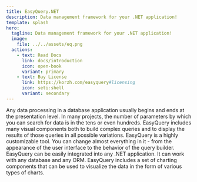 ```yaml
---
title: EasyQuery.NET
description: Data management framework for your .NET application!
template: splash
hero:
  tagline: Data management framework for your .NET application!
  image:
    file: ../../assets/eq.png
  actions:
    - text: Read Docs
      link: docs/introduction
      icon: open-book
      variant: primary
    - text: Buy License
      link: https://korzh.com/easyquery#licensing
      icon: seti:shell
      variant: secondary
---
```



<CardGrid stagger>
	<Card title="Organizing the data flow" icon="seti:puppet">
        Any data processing in a database application usually begins and ends at the presentation level.
	</Card>
	<Card title="Complex queries" icon="seti:odata">
        In many projects, the number of parameters by which you can search for data is in the tens or even hundreds.
	</Card>
	<Card title="Data visualization" icon="seti:svg">
        EasyQuery includes many visual components both to build complex queries and to display the results of those queries in all possible variations.
	</Card>
	<Card title="Customization" icon="pen">
        EasyQuery is a highly customizable tool. You can change almost everything in it - from the appearance of the user interface to the behavior of the query builder.
	</Card>
	<Card title="Integration" icon="seti:crystal_embedded">
        EasyQuery can be easily integrated into any .NET application. It can work with any database and any ORM.
    </Card>
	<Card title="Charts" icon="seti:plan">
        EasyQuery includes a set of charting components that can be used to visualize the data in the form of various types of charts.
    </Card>
</CardGrid>

